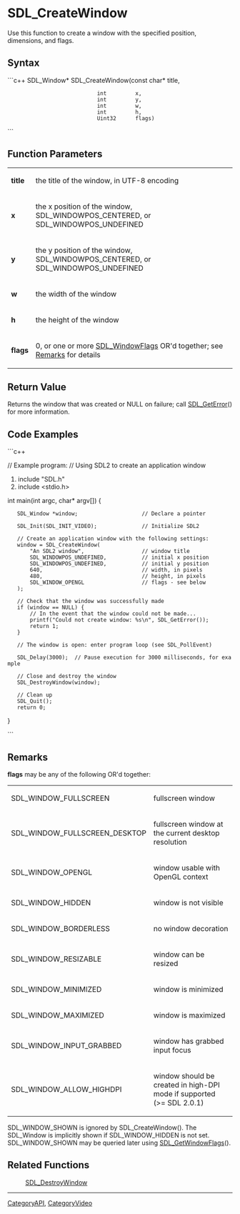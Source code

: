 <!-- pragma section-numbers off -->
<!-- pragma disable-camelcase -->

= SDL_CreateWindow =
Use this function to create a window with the specified position, dimensions, and flags.


== Syntax ==
```c++
SDL_Window* SDL_CreateWindow(const char* title,
                             int         x,
                             int         y,
                             int         w,
                             int         h,
                             Uint32      flags)
```

== Function Parameters ==
{|
|'''title'''
|the title of the window, in UTF-8 encoding
|-
|'''x'''
|the x position of the window, SDL_WINDOWPOS_CENTERED, or SDL_WINDOWPOS_UNDEFINED
|-
|'''y'''
|the y position of the window, SDL_WINDOWPOS_CENTERED, or SDL_WINDOWPOS_UNDEFINED
|-
|'''w'''
|the width of the window
|-
|'''h'''
|the height of the window
|-
|'''flags'''
|0, or one or more [[SDL_WindowFlags]] OR'd together; see [[#flags|Remarks]] for details
|}

== Return Value ==
Returns the window that was created or NULL on failure; call [[SDL_GetError]]() for more information.

== Code Examples ==
```c++

// Example program:
// Using SDL2 to create an application window

#include "SDL.h"
#include <stdio.h>

int main(int argc, char* argv[]) {

    SDL_Window *window;                    // Declare a pointer

    SDL_Init(SDL_INIT_VIDEO);              // Initialize SDL2

    // Create an application window with the following settings:
    window = SDL_CreateWindow(
        "An SDL2 window",                  // window title
        SDL_WINDOWPOS_UNDEFINED,           // initial x position
        SDL_WINDOWPOS_UNDEFINED,           // initial y position
        640,                               // width, in pixels
        480,                               // height, in pixels
        SDL_WINDOW_OPENGL                  // flags - see below
    );

    // Check that the window was successfully made
    if (window == NULL) {
        // In the event that the window could not be made...
        printf("Could not create window: %s\n", SDL_GetError());
        return 1;
    }

    // The window is open: enter program loop (see SDL_PollEvent)

    SDL_Delay(3000);  // Pause execution for 3000 milliseconds, for example

    // Close and destroy the window
    SDL_DestroyWindow(window);

    // Clean up
    SDL_Quit();
    return 0;
}

```

== Remarks ==
<span id="flags"></span> '''flags''' may be any of the following OR'd together:
{|
|SDL_WINDOW_FULLSCREEN
|fullscreen window
|-
|SDL_WINDOW_FULLSCREEN_DESKTOP
|fullscreen window at the current desktop resolution
|-
|SDL_WINDOW_OPENGL
|window usable with OpenGL context
|-
|SDL_WINDOW_HIDDEN
|window is not visible
|-
|SDL_WINDOW_BORDERLESS
|no window decoration
|-
|SDL_WINDOW_RESIZABLE
|window can be resized
|-
|SDL_WINDOW_MINIMIZED
|window is minimized
|-
|SDL_WINDOW_MAXIMIZED
|window is maximized
|-
|SDL_WINDOW_INPUT_GRABBED
|window has grabbed input focus
|-
|SDL_WINDOW_ALLOW_HIGHDPI
|window should be created in high-DPI mode if supported (>= SDL 2.0.1)
|}

SDL_WINDOW_SHOWN is ignored by SDL_CreateWindow(). The SDL_Window is implicitly shown if SDL_WINDOW_HIDDEN is not set. SDL_WINDOW_SHOWN may be queried later using [[SDL_GetWindowFlags]]().

== Related Functions ==
:[[SDL_DestroyWindow]]

----
[[CategoryAPI]], [[CategoryVideo]]
